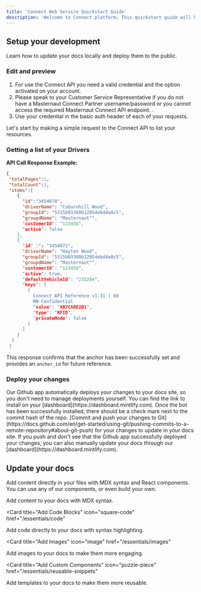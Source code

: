 ```yaml
---
title: 'Connect Web Service Quickstart Guide'
description: 'Welcome to Connect platform; This quickstart guide will help you get started with Connect API, allowing you to make your first API call and begin exploring the possibilities of tracking system.'
---
```



## Setup your development

Learn how to update your docs locally and deploy them to the public.

### Edit and preview

<AccordionGroup>
  <Accordion icon="github" title="Step 1: Get a user ready for API">

1. For use the Connect API you need a valid credential and the option activated on your account.
2. Please speak to your Customer Service Representative if you do not have a Masternaut Connect Partner 
 username/password or you cannot access the required Masternaut Connect API endpoint. .
3. Use your credential in the basic auth header of each of your requests.
  </Accordion>
  <Accordion icon="rectangle-terminal" title="Step 2: Make Your First API Request">
  

Let's start by making a simple request to the Connect API to list your resources.

### Getting a list of your Drivers


**API Call Response Example:**

```json
{ 
 "totalPages":1, 
 "totalCount":2, 
 "items":[ 
    {
      "id":"3454070", 
      "driverName": "Coburnhill Wood", 
      "groupId": "5315b03360b12054ebd4a8c5", 
      "groupdName": "Masternaut"", 
      "customerId": "123456", 
      "active": false 
    }, 
    {
      "id" :": "3454072", 
      "driverName": "Hayton Wood", 
      "groupId": "5315b03360b12054ebd4a8c5", 
      "groupdName": "Masternaut"", 
      "customerId": "123456", 
      "active": true, 
      "defaultVehicleId": "235204", 
      "keys": [ 
        { 
          Connect API Reference v1.31 | 60 
          MN-Confidential 
          "value": "AB7CADE2B1", 
          "type": "RFID", 
          "privateMode": false 
        } 
      ] 
    } 
  ] 
 }
```

This response confirms that the anchor has been successfully set and provides an `anchor_id` for future reference.
    </Note>
  </Accordion>
</AccordionGroup>

### Deploy your changes

<AccordionGroup>

<Accordion icon="message-bot" title="Install our Github app">
  Our Github app automatically deploys your changes to your docs site, so you
  don't need to manage deployments yourself. You can find the link to install on
  your [dashboard](https://dashboard.mintlify.com). Once the bot has been
  successfully installed, there should be a check mark next to the commit hash
  of the repo.
</Accordion>
<Accordion icon="rocket" title="Push your changes">
  [Commit and push your changes to
  Git](https://docs.github.com/en/get-started/using-git/pushing-commits-to-a-remote-repository#about-git-push)
  for your changes to update in your docs site. If you push and don't see that
  the Github app successfully deployed your changes, you can also manually
  update your docs through our [dashboard](https://dashboard.mintlify.com).
</Accordion>

</AccordionGroup>

## Update your docs

Add content directly in your files with MDX syntax and React components. You can use any of our components, or even build your own.

<CardGroup>

<Card title="Add Content With MDX" icon="file" href="/essentials/markdown">
  Add content to your docs with MDX syntax.
</Card>

<Card
  title="Add Code Blocks"
  icon="square-code"
  href="/essentials/code"
>
  Add code directly to your docs with syntax highlighting.
</Card>

<Card
  title="Add Images"
  icon="image"
  href="/essentials/images"
>
  Add images to your docs to make them more engaging.
</Card>

<Card
  title="Add Custom Components"
  icon="puzzle-piece"
  href="/essentials/reusable-snippets"
>
  Add templates to your docs to make them more reusable.
</Card>

</CardGroup>
